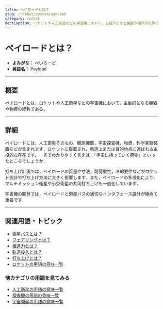 ```yaml
---
title: ペイロードとは？
slug: /rocket/system/payload
category: rocket
dectioption: ロケットや人工衛星などの宇宙機において，主目的となる機器や物資の総称であるペイロードの意味・定義・内容について解説します．
---
```



<Head>
  <script type="application/ld+json">
    {`{
      "@context": "https://schema.org",
      "@type": "DefinedTerm",
      "name": "ペイロード",
      "inDefinedTermSet": "https://www.space-portal.org",
      "termCode": "rocket/system/payload",
      "description": "ロケットや人工衛星などの宇宙機において，主目的となる機器や物資の総称であるペイロードの意味・定義・内容について解説します．",
      "url": "https://www.space-portal.org/docs/rocket/system/payload"
    }`}
  </script>
</Head>

# ペイロードとは？

- **よみがな：** ぺいろーど  
- **英語名：** Payload  

---

## 概要

ペイロードとは，ロケットや人工衛星などの宇宙機において，主目的となる機器や物資の総称である．

---

## 詳細

ペイロードには，人工衛星そのもの，観測機器，宇宙探査機，物資，科学実験装置などが含まれます．ロケットに搭載され，軌道上または目的地点に運ばれる主役的な存在です．一言でわかりやすく言えば，「宇宙に持っていく荷物」といったところでしょうか．

打ち上げ計画では，ペイロードの質量や寸法，耐荷重性，冷却要件などがロケット設計や打ち上げ方法に大きく影響します．また，ペイロードの多様化により，マルチミッション衛星や小型衛星の共同打ち上げも一般化しています．

宇宙機の開発では，ペイロードと衛星バスの適切なインタフェース設計が極めて重要です．

---

## 関連用語・トピック

- [衛星バスとは？](/docs/satellite/system/satellite-bus)
- [フェアリングとは？](/docs/rocket/system/fairing)
- [推進力とは？](/docs/rocket/propulsion/system/propulsion)
- [軌道投入とは？](/docs/orbit/operation/orbital-insertion)
- [打ち上げとは？](/docs/rocket/launch/launch)
- [ロケットの用語の意味一覧](/docs/category/rocket)

### 他カテゴリの用語を見てみる
- [人工衛星の用語の意味一覧](/docs/category/satellite)
- [探査機の用語の意味一覧](/docs/category/explorer)
- [宇宙開発の用語の意味一覧](/docs/category/glossary)
